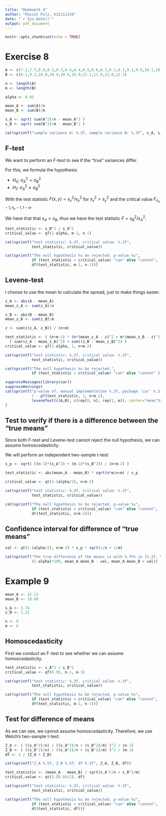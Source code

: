 ```yaml
---
title: "Homework 4"
author: "Pascal Pilz, k12111234"
date: "`r Sys.Date()`"
output: pdf_document
---
```


```r
knitr::opts_chunk$set(echo = TRUE)
```

# Exercise 8

```r
A <- c(7.2,7.7,8.0,8.1,8.3,8.4,8.4,8.5,8.6,8.7,9.1,9.1,9.1,9.8,10.1,10.3)
B <- c(8.1,9.2,10.0,10.4,10.6,10.9,11.1,11.9,12.0,12.1)

n <- length(A)
m <- length(B)

alpha <- 0.05

mean_A <- sum(A)/n
mean_B <- sum(B)/m

s_A <- sqrt( sum(A^2)/n - mean_A^2 )
s_B <- sqrt( sum(B^2)/m - mean_B^2 )

cat(sprintf("sample variance A: %.3f, sample variance B: %.3f", s_A, s_B))
```

## F-test

We want to perform an $F$-test to see if the "true" variances differ.

For this, we formula the hypothesis:

-   $H_0$: $\sigma_A^2 = \sigma_B^2$
-   $H_1$: $\sigma_A^2 \neq \sigma_B^2$

With the test statistic $F(x,y) = s_x^2 / s_y^2$ for $s_x^2 > s_y^2$ and the critical value $F_{n_x-1, n_y-1, 1-\alpha}$.

We have that that $s_A < s_B$, thus we have the test statistic $F = s_B^2 / s_A^2$.

```r
test_statistic <- s_B^2 / s_A^2
critical_value <- qf(1-alpha, m-1, n-1)

cat(sprintf("test statistic: %.3f, critical value: %.3f",
            test_statistic, critical_value))

cat(sprintf("The null hypothesis %s be rejected. p-value %s",
            if (test_statistic > critical_value) "can" else "cannot",
            df(test_statistic, m-1, n-1)))
```

## Levene-test

I choose to use the mean to calculate the spread, just to make things easier.

```r
z_A <- abs(A - mean_A)
mean_z_A <- sum(z_A)/n

z_B <- abs(B - mean_B)
mean_z_B <- sum(z_B)/m

z <- sum(c(z_A, z_B)) / (n+m)

test_statistic <- ( (n+m-2) * (n*(mean_z_A - z)^2 + m*(mean_z_B - z)^2) ) /
  ( sum((z_A - mean_z_A)^2) + sum((z_B - mean_z_B)^2) )
critical_value <- qf(1-alpha, 1, n+m-2)

cat(sprintf("test statistic: %.3f, critical value: %.3f",
            test_statistic, critical_value))

cat(sprintf("The null hypothesis %s be rejected.",
            if (test_statistic > critical_value) "can" else "cannot" ))

suppressMessages(library(car))
suppressWarnings(
cat(sprintf("p-value of: manual implementation %.3f, package 'car' %.3f",
            1 - pf(test_statistic, 1, n+m-2),
            leveneTest(c(A,B), c(rep(0, n), rep(1, m)), center="mean")$`Pr(>F)`[1]))
)
```

## Test to verify if there is a difference between the "true means"

Since both $F$-test and Levene-test cannot reject the null hypothesis, we can assume homoscedasticity.

We will perform an independent two-sample t-test:
```r
s_p <- sqrt( ((n-1)*(s_A^2) + (m-1)*(s_B^2)) / (n+m-2) )

test_statistic <- abs(mean_A - mean_B) * sqrt(n*m/n+m) / s_p

critical_value <- qt(1-(alpha/2), n+m-2)

cat(sprintf("test statistic: %.3f, critical value: %.3f",
            test_statistic, critical_value))

cat(sprintf("The null hypothesis %s be rejected. p-value %s",
            if (test_statistic > critical_value) "can" else "cannot",
            dt(test_statistic, n+m-2)))
```

## Confidence interval for difference of "true means"

```r
val <- qt(1-(alpha/2), n+m-2) * s_p * sqrt(1/n + 1/m)

cat(sprintf("The true difference of the means is with %.f%% in [%.3f, %.3f]",
            (1-alpha)*100, mean_A-mean_B - val, mean_A-mean_B + val))
```

\newpage

# Example 9

```r
mean_A <- 22.13
mean_B <- 18.68

s_A <- 3.74
s_B <- 1.21

n <- 8
m <- 6
```

## Homoscedasticity

First we conduct an F-test to see whether we can assume homoscedasticity.

```r
test_statistic <- s_A^2 / s_B^2
critical_value <- qf(0.95, n-1, m-1)

cat(sprintf("test statistic: %.3f, critical value: %.3f",
            test_statistic, critical_value))

cat(sprintf("The null hypothesis %s be rejected. p-value %s",
            if (test_statistic > critical_value) "can" else "cannot",
            df(test_statistic, m-1, n-1)))
```

## Test for difference of means

As we can see, we cannot assume homoscedasticity. Therefore, we use Welch's two-sample t-test:

```r
Z_A <- ( ((s_A^2)/n) / ((s_A^2)/n + (s_B^2)/m) )^2 / (n-1)
Z_B <- ( ((s_B^2)/n) / ((s_A^2)/n + (s_B^2)/m) )^2 / (m-1)
df <- 1 / (Z_A + Z_B)

cat(sprintf("Z_A %.5f, Z_B %.5f, df %.2f", Z_A, Z_B, df))

test_statistic <- (mean_A - mean_B) / sqrt(s_A^2/n + s_B^2/m)
critical_value <- qt(1-(0.05/2), df)

cat(sprintf("test statistic: %.3f, critical value: %.3f",
            test_statistic, critical_value))

cat(sprintf("The null hypothesis %s be rejected. p-value %s",
            if (test_statistic > critical_value) "can" else "cannot",
            dt(test_statistic, df)))
```







